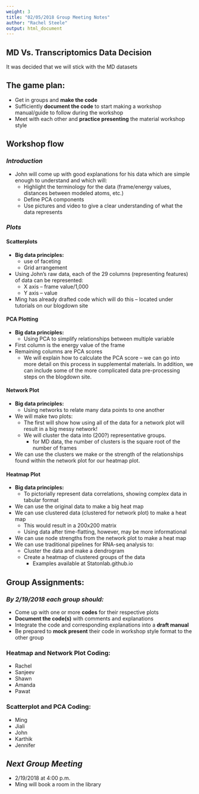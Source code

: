```yaml
---
weight: 3
title: "02/05/2018 Group Meeting Notes"
author: "Rachel Steele"
output: html_document
---
```


## **MD Vs. Transcriptomics Data Decision**
It was decided that we will stick with the MD datasets

## **The game plan:**
* Get in groups and **make the code**
* Sufficiently **document the code** to start making a workshop manual/guide to follow during the workshop
* Meet with each other and **practice presenting** the material workshop style

## **Workshop flow**

### *Introduction*
* John will come up with good explanations for his data which are simple enough to understand and which will:
    * Highlight the terminology for the data (frame/energy values, distances between modeled atoms, etc.)
    * Define PCA components
    * Use pictures and video to give a clear understanding of what the data represents
    
### *Plots*

#### Scatterplots
* **Big data principles:**
    * use of faceting
    * Grid arrangement
* Using John's raw data, each of the 29 columns (representing features) of data can be represented:
    * X axis -- frame value/1,000
    * Y axis -- value
* Ming has already drafted code which will do this -- located under tutorials on our blogdown site

#### PCA Plotting
* **Big data principles:**
    * Using PCA to simplify relationships between multiple variable
* First column is the energy value of the frame
* Remaining columns are PCA scores
    * We will explain how to calculate the PCA score -- we can go into more detail on this process in supplemental materials. In addition, we can include some of the more complicated data pre-processing steps on the blogdown site.
    
#### Network Plot
* **Big data principles:**
    * Using networks to relate many data points to one another
* We will make two plots: 
    * The first will show how using all of the data for a network plot will result in a big messy network!
    * We will cluster the data into (200?) representative groups.
        * for MD data, the number of clusters is the square root of the number of frames
* We can use the clusters we make or the strength of the relationships found within the network plot for our heatmap plot.

#### Heatmap Plot
* **Big data principles:**
    * To pictorially represent data correlations, showing complex data in tabular format
* We can use the original data to make a big heat map
* We can use clustered data (clustered for network plot) to make a heat map
    * This would result in a 200x200 matrix
    * Using data after time-flatting, however, may be more informational
* We can use node strengths from the network plot to make a heat map
* We can use traditional pipelines for RNA-seq analysis to:
    * Cluster the data and make a dendrogram
    * Create a heatmap of clustered groups of the data
        * Examples available at Statonlab.github.io
        
## **Group Assignments:**
### *By 2/19/2018 each group should:*
* Come up with one or more **codes** for their respective plots
* **Document the code(s)** with comments and explanations
* Integrate the code and corresponding explanations into a **draft manual**
* Be prepared to **mock present** their code in workshop style format to the other group

### Heatmap and Network Plot Coding:
* Rachel
* Sanjeev
* Shawn
* Amanda
* Pawat

### Scatterplot and PCA Coding:
* Ming
* Jiali
* John
* Karthik
* Jennifer

## *Next Group Meeting*
* 2/19/2018 at 4:00 p.m.
* Ming will book a room in the library

